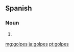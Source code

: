 ==Spanish==

===Noun===
{{head|es|noun form|g=m-p}}

# {{plural of|[[golpe]]|lang=es|nocat=1}}

[[mg:golpes]]
[[ja:golpes]]
[[pt:golpes]]